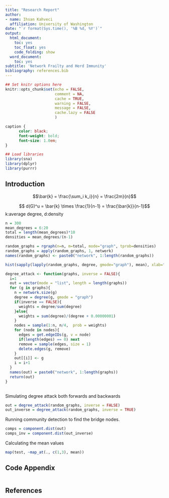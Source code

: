 ```yaml
---
title: "Research Report"
author:
- name: Ihsan Kahveci
  affiliation: University of Washington
date: "`r format(Sys.time(), '%B %d, %Y')`"
output:
  html_document:
    toc: yes
    toc_float: yes
    code_folding: show
  word_document:
    toc: yes
subtitle: 'Network Frailty and Herd Immunity'
bibliography: references.bib
---
```


```r
## Set knitr options here
knitr::opts_chunk$set(echo = FALSE,
                      comment = NA, 
                      cache = TRUE,
                      warning = FALSE,
                      message = FALSE, 
                      cache.lazy = FALSE
                      )

```

```css
caption {
      color: black;
      font-weight: bold;
      font-size: 1.0em;
}
```

```r
## Load libraries
library(sna)
library(dplyr)
library(purrr)
```

## Introduction


$$\bar{k} = \frac{\sum_i k_i}{n} =  \frac{2m}{n}$$

$$ d(G)^u = \bar{k} \times \frac{1}{n-1} =  \frac{\bar{k}}{n-1}$$
k:average degree, d:density

```r
n = 300
mean_degrees = 6:20
total = length(mean_degrees)*10
densities = mean_degrees/(n-1)

```


```r
random_graphs = rgraph(n=n, m=total, mode="graph", tprob=densities)
random_graphs = apply(random_graphs, 1, network)
names(random_graphs) <- paste0("network", 1:length(random_graphs))
```


```r
hist(sapply(lapply(random_graphs, degree, gmode="graph"), mean), xlab="mean degree", main="")
```

```r
degree_attack <- function(graphs, inverse = FALSE){
  i=1
  out = vector(mode = "list", length = length(graphs))
  for (g in graphs){
    n = network.size(g)
    degree = degree(g, gmode = "graph")
    if(inverse == FALSE){
      weights = degree/sum(degree)
    }else{
      weights = sum(degree)/(degree + 0.00000001)
    }
    nodes = sample(1:n, n/4,  prob = weights)
    for (node in nodes){
      edges = get.edgeIDs(g, v = node)
      if(length(edges) == 0) next
      remove = sample(edges, size = 1)
      delete.edges(g, remove)
    }
    out[[i]] <- g
    i = i+1
  }
  names(out) = paste0("network", 1:length(graphs))
  return(out)
}
  
```


Simulating degree attack both forwards and backwards

```r
out = degree_attack(random_graphs, inverse = FALSE)
out_inverse = degree_attack(random_graphs, inverse = TRUE)
```


Running community detection to find the bridge nodes.

```r
comps = component.dist(out)
comps_inv = component.dist(out_inverse)
```

Calculating the mean values  

```r
map(test, ~map_at(., c(1,3), mean))
```




## Code Appendix


```r

```

## References

